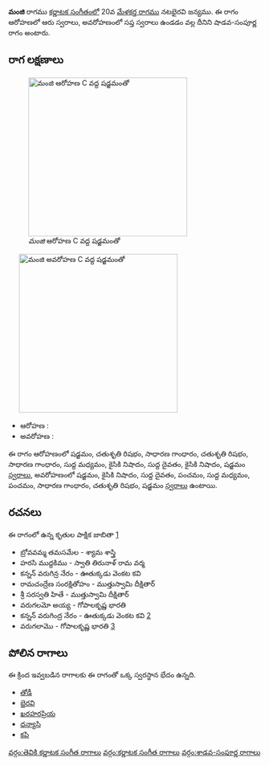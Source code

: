 {{Infobox ragam
	| name          	= మంజి
	| synonym	    	= 
	| mela          	= 
	| chakra        	= 
	| janaka        	= 
	| type          	= శాడవ-సంపూర్ణ
	| arohanam      	= {{svaraC|S|R2|G2|R2|G2|M1|N2|D1|N2|S'}} 
	| avarohanam    	= {{svaraC|S'|N2|D1|P|M1|P|G2|R2|S}}
	| jeeva         	=
	| chhaya        	=
	| nyasa         	=
	| vishesha      	= 
	| equivalent  		= 
}}
{{కర్ణాటక సంగీత రాగాలు}}
'''మంజి''' రాగము [[కర్ణాటక సంగీతం]]లో 20వ [[మేళకర్త రాగము]] నటభైరవి జన్యము.  ఈ రాగం ఆరోహణలో ఆరు స్వరాలు, అవరోహణంలో సప్త స్వరాలు ఉండడం వల్ల దీనిని షాడవ-సంపూర్ణ రాగం అంటారు.


==రాగ లక్షణాలు==
[[Image:manji_ar_kb2wiki.png|thumb|right|316px|''మంజి'' ఆరోహణ C వద్ద షడ్జమంతో]]
	[[Image:manji_av_kb2wiki.png|thumb|right|316px|''మంజి'' అవరోహణ C వద్ద షడ్జమంతో]]

* ఆరోహణ : {{svaraC|S|R2|G2|R2|G2|M1|N2|D1|N2|S'}} 
* అవరోహణ : {{svaraC|S'|N2|D1|P|M1|P|G2|R2|S}}

ఈ రాగం ఆరోహణంలో షడ్జమం, చతుశృతి రిషభం, సాధారణ  గాంధారం, చతుశృతి రిషభం, సాధారణ  గాంధారం, సుద్ద మధ్యమం, కైసికి నిషాదం, సుద్ద దైవతం, కైసికి నిషాదం, షడ్జమం [[స్వరాలు]], అవరోహణంలో షడ్జమం, కైసికి నిషాదం, సుద్ద దైవతం, పంచమం, సుద్ద మధ్యమం, పంచమం, సాధారణ  గాంధారం, చతుశృతి రిషభం, షడ్జమం [[స్వరాలు]] ఉంటాయి.

==రచనలు==
ఈ రాగంలో ఉన్న కృతుల పాక్షిక జాబితా [https://github.com/ssrihari/ragavardhini/blob/master/ragas/kritis.psv]
* బ్రోవవమ్మ తమసమేల - శ్యామ శాస్త్రి
* హరసి ముద్దకిము - స్వాతి తిరునాళ్ రామ వర్మ
* కన్నన్ వరుగిన్ర నేరం - ఊతుక్కడు వెంకట కవి
* రామచంద్రేణ సంరక్షితోహం - ముత్తుస్వామి దీక్షితార్
* శ్రీ సరస్వతి హితే - ముత్తుస్వామి దీక్షితార్
* వరుగలమో అయ్య - గోపాలకృష్ణ భారతి
* కన్నన్ వరుగింద్ర  నేరం - ఊతుక్కడు వెంకట కవి [http://www.karnatik.com/c1491.shtml]
* వరుగలామొ - గోపాలకృష్ణ భారతి [http://www.karnatik.com/c1250.shtml]




==పోలిన రాగాలు==
ఈ క్రింద ఇవ్వబడిన రాగాలకు ఈ రాగంతో ఒక్క స్వరస్థాన భేదం ఉన్నది.
* [[తోడీ]]
* [[భైరవి]]
* [[ఖరహరప్రియ]]
* [[ధన్యాసి]]
* [[కపి]]



[[వర్గం:తెవికి కర్ణాటక సంగీత రాగాలు]]
[[వర్గం:కర్ణాటక సంగీత రాగాలు]]
[[వర్గం:శాడవ-సంపూర్ణ రాగాలు]]